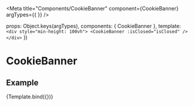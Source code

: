 
<Meta
  title="Components/CookieBanner"
  component={CookieBanner}
  argTypes={{
  }} 
/>

  props: Object.keys(argTypes),
  components: { CookieBanner },
  template: 
    `
    <div style="min-height: 100vh">
      <CookieBanner :isClosed="isClosed" />
    </div>
    `
})


# CookieBanner

## Example

<Canvas>
  <Story
    name="Example"
    args={{
      isClosed: false
    }}
  >
    {Template.bind({})}
  </Story>
</Canvas>

<ArgsTable story="Example" />

